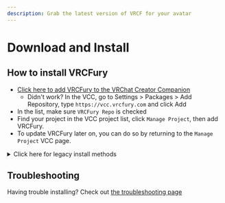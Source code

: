 ---
description: Grab the latest version of VRCF for your avatar
---

# Download and Install

## How to install VRCFury

* [Click here to add VRCFury to the VRChat Creator Companion](vcc://vpm/addRepo?url=https%3A%2F%2Fvcc.vrcfury.com)
  * Didn't work? In the VCC, go to Settings > Packages > Add Repository, type `https://vcc.vrcfury.com` and click Add
* In the list, make sure `VRCFury Repo` is checked
* Find your project in the VCC project list, click `Manage Project`, then add VRCFury.
* To update VRCFury later on, you can do so by returning to the `Manage Project` VCC page.


<details style={{backgroundColor:'rgba(0,0,0,0.1)',borderColor:'rgba(0,0,0,0.5)'}}>
<summary style={{opacity:0.5}}>Click here for legacy install methods</summary>
<p>

<h2 style={{color:'red'}}>These methods are not supported</h2>
We only provide support for VCC installations of VRCFury. These installation methods are only available for legacy reasons,
and should not be used for any new projects.

<h3>Method 2. VRCFury Installer</h3>

* Download and import the [VRCFury Installer](https://vrcfury.com/installer)
* To update VRCFury later on, you can do so in unity at `Tools > VRCFury > Update VRCFury`.

<h3>Method 3. OpenUPM</h3>

VRCFury is available on the OpenUPM at https://openupm.com/packages/com.vrcfury.vrcfury/
</p></details>

## Troubleshooting

Having trouble installing? Check out [the troubleshooting page](/troubleshooting#script-errors)
